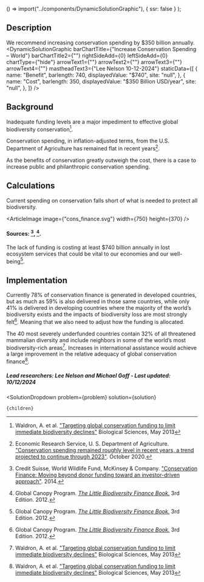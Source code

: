 
  () => import("../components/DynamicSolutionGraphic"),
  { ssr: false }
);


## Description
We recommend increasing conservation spending by $350 billion annually.
<DynamicSolutionGraphic
  barChartTitle={"Increase Conservation Spending  – World"}
  barChartTitle2={""}
  rightSideAdd={0}
  leftSideAdd={0}
  chartType={"hide"}
  arrowText1={""}
  arrowText2={""}
  arrowText3={""}
  arrowText4={""}
  mastheadText3={"Lee Nelson 10-12-2024"}
 staticData={[
    {
     name: "Benefit",
      barlength: 740,
      displayedValue: "$740",
      site: "null",
    },
    {
      name: "Cost",
      barlength: 350,
      displayedValue: "$350 Billion USD/year",
      site: "null",
    },
  ]}
/>

## Background
Inadequate funding levels are a major impediment to effective global biodiversity conservation[^"1"].

Conservation spending, in inflation-adjusted terms, from the U.S. Department of Agriculture has remained flat in recent years[^"15"].

As the benefits of conservation greatly outweigh the cost, there is a case to increase public and philanthropic conservation spending.

## Calculations
Current spending on conservation falls short of what is needed to protect all biodiversity.

<ArticleImage image={"cons_finance.svg"} width={750} height={370} />
#### Sources: [^"12"], [^"19"].

The lack of funding is costing at least $740 billion annually in lost ecosystem services that could be vital to our economies and our well-being[^"19"].


## Implementation
Currently 78% of conservation finance is generated in developed countries, but as much as 59% is also delivered in those same countries, while only 41% is delivered in developing countries where the majority of the world’s biodiversity exists and the impacts of biodiversity loss are most strongly felt[^"19"]. Meaning that we also need to adjust how the funding is allocated.

The 40 most severely underfunded countries contain 32% of all threatened mammalian diversity and include neighbors in some of the world’s most biodiversity-rich areas[^"1"]. Increases in international assistance would achieve a large improvement in the relative adequacy of global conservation finance[^"1"].

##### Lead researchers: Lee Nelson and Michael Goff - Last updated: 10/12/2024

[^"12"]: Credit Suisse, World Wildlife Fund, McKinsey & Company. ["Conservation Finance: Moving beyond donor funding toward an investor-driven approach"](https://www.cbd.int/financial/privatesector/g-private-wwf.pdf). 2014.

[^"15"]: Economic Research Service, U. S. Department of Agriculture. ["Conservation spending remained roughly level in recent years, a trend projected to continue through 2023"](https://www.ers.usda.gov/data-products/chart-gallery/gallery/chart-detail/?chartId=99510). October 2020.

[^"19"]: Global Canopy Program. [*The Little Biodiversity Finance Book.*](https://www.globalcanopy.org/insights/publication/the-little-biodiversity-finance-book-3rd-edition-2012/) 3rd Edition. 2012.

[^"1"]: Waldron, A. et al. ["Targeting global conservation funding to limit immediate biodiversity declines"](https://doi.org/10.1073/pnas.1221370110) Biological Sciences, May 2013


  <SolutionDropdown 
    problem={problem} 
    solution={solution}
  >
    {children}
  </SolutionDropdown>